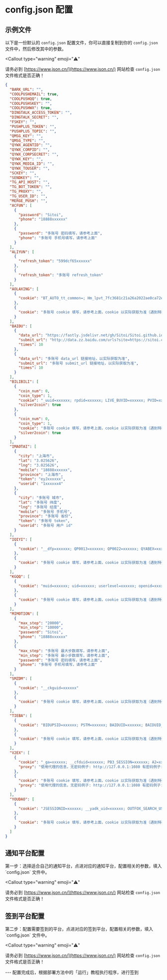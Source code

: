 
# config.json 配置

## 示例文件

以下是一份默认的 `config.json` 配置文件，你可以直接复制到你的 `config.json` 文件中，然后修改其中的参数。

<Callout
  type="warning"
  emoji="⚠️"
>
  请务必到 [https://www.json.cn/](https://www.json.cn/) 网站检查 `config.json`
  文件格式是否正确！
</Callout>

```json filename="config.json" copy
{
  "BARK_URL": "",
  "COOLPUSHEMAIL": true,
  "COOLPUSHQQ": true,
  "COOLPUSHSKEY": "",
  "COOLPUSHWX": true,
  "DINGTALK_ACCESS_TOKEN": "",
  "DINGTALK_SECRET": "",
  "FSKEY": "",
  "PUSHPLUS_TOKEN": "",
  "PUSHPLUS_TOPIC": "",
  "QMSG_KEY": "",
  "QMSG_TYPE": "",
  "QYWX_AGENTID": "",
  "QYWX_CORPID": "",
  "QYWX_CORPSECRET": "",
  "QYWX_KEY": "",
  "QYWX_MEDIA_ID": "",
  "QYWX_TOUSER": "",
  "SCKEY": "",
  "SENDKEY": "",
  "TG_API_HOST": "",
  "TG_BOT_TOKEN": "",
  "TG_PROXY": "",
  "TG_USER_ID": "",
  "MERGE_PUSH": "",
  "ACFUN": [
    {
      "password": "Sitoi",
      "phone": "18888xxxxxx"
    },
    {
      "password": "多账号 密码填写，请参考上面",
      "phone": "多账号 手机号填写，请参考上面"
    }
  ],
  "ALIYUN": [
    {
      "refresh_token": "599dcf65xxxxxx"
    },
    {
      "refresh_token": "多账号 refresh_token"
    }
  ],
  "AOLAXING": [
    {
      "cookie": "BT_AUTO_tt_common=; Hm_lpvt_7fc3681c21a26a2022ae0ca72e2d6fa5=xxxxxx; BT_LOGIN_tt_common=:187xxxxxx; Hm_lvt_7fc3681c21a26a2022ae0ca72e2d6fa5=xxxxxx;"
    },
    {
      "cookie": "多账号 cookie 填写，请参考上面，cookie 以实际获取为准（遇到特殊字符如双引号\" 请加反斜杠转义）"
    }
  ],
  "BAIDU": [
    {
      "data_url": "https://fastly.jsdelivr.net/gh/Sitoi/Sitoi.github.io/baidu_urls.txt",
      "submit_url": "http://data.zz.baidu.com/urls?site=https://sitoi.cn&token=xxxxxx",
      "times": 10
    },
    {
      "data_url": "多账号 data_url 链接地址，以实际获取为准",
      "submit_url": "多账号 submit_url 链接地址，以实际获取为准",
      "times": 10
    }
  ],
  "BILIBILI": [
    {
      "coin_num": 0,
      "coin_type": 1,
      "cookie": "_uuid=xxxxxx; rpdid=xxxxxx; LIVE_BUVID=xxxxxx; PVID=xxxxxx; blackside_state=xxxxxx; CURRENT_FNVAL=xxxxxx; buvid3=xxxxxx; fingerprint3=xxxxxx; fingerprint=xxxxxx; buivd_fp=xxxxxx; buvid_fp_plain=xxxxxx; DedeUserID=xxxxxx; DedeUserID__ckMd5=xxxxxx; SESSDATA=xxxxxx; bili_jct=xxxxxx; bsource=xxxxxx; finger=xxxxxx; fingerprint_s=xxxxxx;",
      "silver2coin": true
    },
    {
      "coin_num": 0,
      "coin_type": 1,
      "cookie": "多账号 cookie 填写，请参考上面，cookie 以实际获取为准（遇到特殊字符如双引号\" 请加反斜杠转义）",
      "silver2coin": true
    }
  ],
  "IMAOTAI": [
    {
      "city": "上海市",
      "lat": "3.025626",
      "lng": "3.025626",
      "mobile": "18888xxxxxx",
      "province": "上海市",
      "token": "eyJxxxxxx",
      "userid": "1xxxxxx4"
    },
    {
      "city": "多账号 城市",
      "lat": "多账号 纬度",
      "lng": "多账号 经度",
      "mobile": "多账号 手机号",
      "province": "多账号 省份",
      "token": "多账号 token",
      "userid": "多账号 用户 id"
    }
  ],
  "IQIYI": [
    {
      "cookie": "__dfp=xxxxxx; QP0013=xxxxxx; QP0022=xxxxxx; QYABEX=xxxxxx; P00001=xxxxxx; P00002=xxxxxx; P00003=xxxxxx; P00007=xxxxxx; QC163=xxxxxx; QC175=xxxxxx; QC179=xxxxxx; QC170=xxxxxx; P00010=xxxxxx; P00PRU=xxxxxx; P01010=xxxxxx; QC173=xxxxxx; QC180=xxxxxx; P00004=xxxxxx; QP0030=xxxxxx; QC006=xxxxxx; QC007=xxxxxx; QC008=xxxxxx; QC010=xxxxxx; nu=xxxxxx; __uuid=xxxxxx; QC005=xxxxxx;"
    },
    {
      "cookie": "多账号 cookie 填写，请参考上面，cookie 以实际获取为准（遇到特殊字符如双引号\" 请加反斜杠转义）"
    }
  ],
  "KGQQ": [
    {
      "cookie": "muid=xxxxxx; uid=xxxxxx; userlevel=xxxxxx; openid=xxxxxx; openkey=xxxxxx; opentype=xxxxxx; qrsig=xxxxxx; pgv_pvid=xxxxxx;"
    },
    {
      "cookie": "多账号 cookie 填写，请参考上面，cookie 以实际获取为准（遇到特殊字符如双引号\" 请加反斜杠转义）"
    }
  ],
  "MIMOTION": [
    {
      "max_step": "20000",
      "min_step": "10000",
      "password": "Sitoi",
      "phone": "18888xxxxxx"
    },
    {
      "max_step": "多账号 最大步数填写，请参考上面",
      "min_step": "多账号 最小步数填写，请参考上面",
      "password": "多账号 密码填写，请参考上面",
      "phone": "多账号 手机号填写，请参考上面"
    }
  ],
  "SMZDM": [
    {
      "cookie": "__ckguid=xxxxxx"
    },
    {
      "cookie": "多账号 cookie 填写，请参考上面，cookie 以实际获取为准（遇到特殊字符如双引号\" 请加反斜杠转义）"
    }
  ],
  "TIEBA": [
    {
      "cookie": "BIDUPSID=xxxxxx; PSTM=xxxxxx; BAIDUID=xxxxxx; BAIDUID_BFESS=xxxxxx; delPer=xxxxxx; PSINO=xxxxxx; H_PS_PSSID=xxxxxx; BA_HECTOR=xxxxxx; BDORZ=xxxxxx; TIEBA_USERTYPE=xxxxxx; st_key_id=xxxxxx; BDUSS=xxxxxx; BDUSS_BFESS=xxxxxx; STOKEN=xxxxxx; TIEBAUID=xxxxxx; ab_sr=xxxxxx; st_data=xxxxxx; st_sign=xxxxxx;"
    },
    {
      "cookie": "多账号 cookie 填写，请参考上面，cookie 以实际获取为准（遇到特殊字符如双引号\" 请加反斜杠转义）"
    }
  ],
  "V2EX": [
    {
      "cookie": "_ga=xxxxxx; __cfduid=xxxxxx; PB3_SESSION=xxxxxx; A2=xxxxxx; V2EXSETTINGS=xxxxxx; V2EX_REFERRER=xxxxxx; V2EX_LANG=xxxxxx; _gid=xxxxxx; V2EX_TAB=xxxxxx;",
      "proxy": "使用代理的信息，无密码例子: http://127.0.0.1:1080 有密码例子: http://username:password@127.0.0.1:1080"
    },
    {
      "cookie": "多账号 cookie 填写，请参考上面，cookie 以实际获取为准（遇到特殊字符如双引号\" 请加反斜杠转义）",
      "proxy": "使用代理的信息，无密码例子: http://127.0.0.1:1080 有密码例子: http://username:password@127.0.0.1:1080"
    }
  ],
  "YOUDAO": [
    {
      "cookie": "JSESSIONID=xxxxxx; __yadk_uid=xxxxxx; OUTFOX_SEARCH_USER_ID_NCOO=xxxxxx; YNOTE_SESS=xxxxxx; YNOTE_PERS=xxxxxx; YNOTE_LOGIN=xxxxxx; YNOTE_CSTK=xxxxxx; _ga=xxxxxx; _gid=xxxxxx; _gat=xxxxxx; PUBLIC_SHARE_18a9dde3de846b6a69e24431764270c4=xxxxxx;"
    },
    {
      "cookie": "多账号 cookie 填写，请参考上面，cookie 以实际获取为准（遇到特殊字符如双引号\" 请加反斜杠转义）"
    }
  ]
}
```

## 通知平台配置

<Callout type="info">
  第一步：选择适合自己的通知平台，点进对应的通知平台，配置相关的参数，填入
  `config.json` 文件中。
</Callout>

<Callout
  type="warning"
  emoji="⚠️"
>
  请务必到 [https://www.json.cn/](https://www.json.cn/) 网站检查 `config.json`
  文件格式是否正确！
</Callout>

<Cards>
  <Card
    title="BARK"
    href="/settings/notify/bark"
  />
  <Card
    title="CoolPush"
    href="/settings/notify/coolpush"
  />
  <Card
    title="钉钉"
    href="/settings/notify/dingtalk"
  />
  <Card
    title="飞书"
    href="/settings/notify/feishu"
  />
  <Card
    title="PushPlus"
    href="/settings/notify/pushplus"
  />
  <Card
    title="Qmsg 酱"
    href="/settings/notify/qmsg"
  />
  <Card
    title="企业微信应用消息"
    href="/settings/notify/qywx"
  />
  <Card
    title="企业微信群机器人"
    href="/settings/notify/qywxrobot"
  />
  <Card
    title="Server 酱"
    href="/settings/notify/server"
  />
  <Card
    title="Telegram"
    href="/settings/notify/telegram"
  />
  <Card
    title="Server 酱 TURBO"
    href="/settings/notify/turbo"
  />
</Cards>

## 签到平台配置

<Callout type="info">
  第二步：配置需要签到的平台，点进对应的签到平台，配置相关的参数，填入
  `config.json` 文件中。
</Callout>

<Callout
  type="warning"
  emoji="⚠️"
>
  请务必到 [https://www.json.cn/](https://www.json.cn/) 网站检查 `config.json`
  文件格式是否正确！
</Callout>

<Cards>
  <Card
    title="AcFun"
    href="/settings/acfun"
  />
  <Card
    title="阿里云盘"
    href="/settings/aliyun"
  />
  <Card
    title="奥拉星"
    href="/settings/aolaxing"
  />
  <Card
    title="Baidu 站点提交"
    href="/settings/baidu"
  />
  <Card
    title="Bilibili"
    href="/settings/bilibili"
  />
  <Card
    title="恩山无线论坛"
    href="/settings/enshan"
  />
  <Card
    title="i茅台"
    href="/settings/imaotai"
  />
  <Card
    title="爱奇艺"
    href="/settings/iqiyi"
  />
  <Card
    title="全民 K 歌"
    href="/settings/kgqq"
  />
  <Card
    title="小米运动"
    href="/settings/mimotion"
  />
  <Card
    title="什么值得买"
    href="/settings/smzdm"
  />
  <Card
    title="百度贴吧"
    href="/settings/tieba"
  />
  <Card
    title="V2EX"
    href="/settings/v2ex"
  />
  <Card
    title="有道云笔记"
    href="/settings/youdao"
  />
</Cards>
---

<Callout type="info">
  配置完成后，根据部署方法中的「运行」教程执行程序，进行签到
</Callout>
